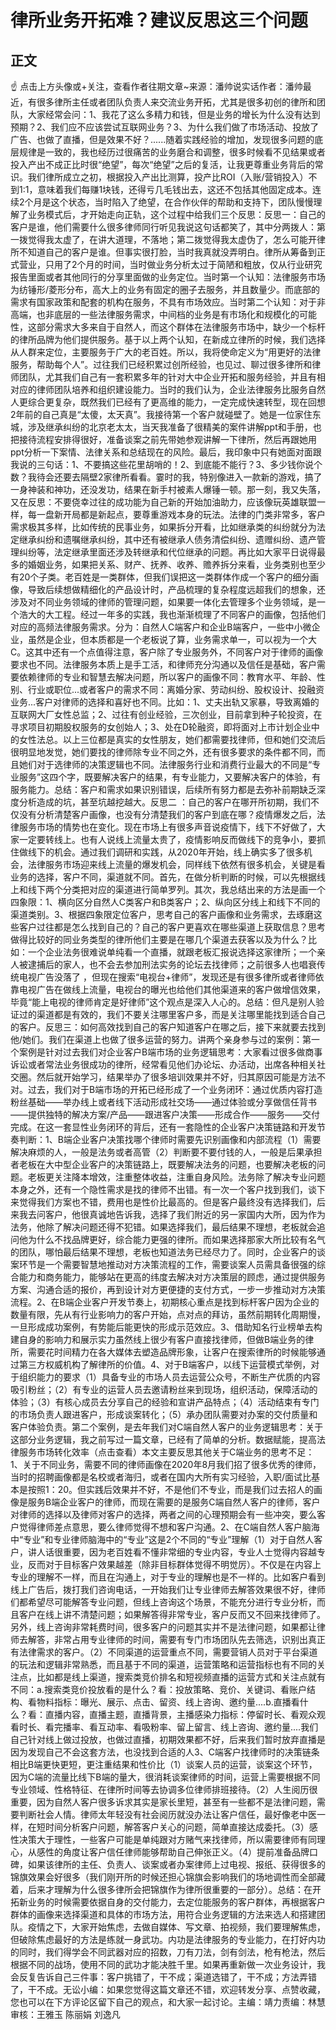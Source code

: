 # 律所业务开拓难？建议反思这三个问题
## 正文
☝ 点击上方头像或+关注，查看作者往期文章~来源：潘帅说实话作者：潘帅最近，有很多律所主任或者团队负责人来交流业务开拓，尤其是很多初创的律所和团队，大家经常会问：1、我花了这么多精力和钱，但是业务的增长为什么没有达到预期？2、我们应不应该尝试互联网业务？3、为什么我们做了市场活动、投放了广告、也做了直播，但是效果不好？......随着实践经验的增加，发现很多问题的底层规律是一致的，我也经历过很痛苦的业务磨合和调整，很多时候看不见结果或者投入产出不成正比时很“绝望”，每次“绝望”之后的复活，让我更尊重业务背后的常识。我们律所成立之初，根据投入产出比测算，投产比ROI（入账/营销投入）不到1:1，意味着我们每赚1块钱，还得亏几毛钱出去，这还不包括其他固定成本。连续2个月是这个状态，当时陷入了绝望，在合作伙伴的帮助和支持下，团队慢慢理解了业务模式后，才开始走向正轨，这个过程中给我们三个反思：反思一：自己的客户是谁，他们需要什么很多律师同行听见我说这句话都笑了，其中分两拨人：第一拨觉得我太虚了，在讲大道理，不落地；第二拨觉得我太虚伪了，怎么可能开律所不知道自己的客户是谁。但事实很打脸，当时我真就没弄明白。律所从筹备到正式营业，只用了2个月的时间，当时做业务分析太过于简陋和粗放，仅从行业研究报告里面或者其他同行的分享里面做的业务定位。当时第一个认知：法律服务市场为纺锤形/菱形分布，高大上的业务有固定的圈子去服务，并且数量少。而底部的需求有国家政策和配套的机构在服务，不具有市场效应。当时第二个认知：对于非高端，也非底层的一些法律服务需求，中间档的业务是有市场化和规模化的可能性，这部分需求大多来自于自然人，而这个群体在法律服务市场中，缺少一个标杆的律所品牌为他们提供服务。基于以上两个认知，在新成立律所的时候，我们选择从人群来定位，主要服务于广大的老百姓。所以，我将使命定义为“用更好的法律服务，帮助每个人”。过往我们已经积累过创所经验，也见过、聊过很多律所和律师团队，尤其我们自己有一套积累多年的针对大中企业开拓和服务经验，并且有相对应的律师团队培养和组织建设能力。当时的我们认为，企业法律服务比服务自然人更综合更复杂，既然我们已经有了更高维的能力，一定完成快速转型，现在回想2年前的自己真是“太傻，太天真”。我接待第一个客户就碰壁了。她是一位家住东城，涉及继承纠纷的北京老太太，当天我准备了很精美的案件讲解ppt和手册，也把接待流程安排得很好，准备谈案之前先带她参观讲解一下律所，然后再跟她用ppt分析一下案情、法律关系和总结现在的风险。最后，我印象中只有她面对面跟我说的三句话：1、不要搞这些花里胡哨的！2、到底能不能行？3、多少钱你说个数？我待会还要去隔壁2家律所看看。霎时的我，特别像进入一款新的游戏，搞了一身神装和神功，还没发功，结果在新手村被素人爆锤一顿。那一刻，我又失落，又在反思：不要侥幸过往的成功能为自己新的开始加油助力，应该像玩英雄联盟一样，每一盘新开局都是新起点，要尊重游戏本身的玩法。法律的门类非常多，客户需求极其多样，比如传统的民事业务，如果拆分开看，比如继承类的纠纷就分为法定继承纠纷和遗嘱继承纠纷，其中还有被继承人债务清偿纠纷、遗赠纠纷、遗产管理纠纷等，法定继承里面还涉及转继承和代位继承的问题。再比如大家平日说得最多的婚姻业务，如果把关系、财产、抚养、收养、赡养拆分来看，业务类别也至少有20个子类。老百姓是一类群体，但我们误把这一类群体作成一个客户的细分画像，导致后续想做精细化的产品设计时，产品梳理的复杂程度远超我们的想象，还涉及对不同业务领域的律师的管理问题，如果要一体化去管理多个业务领域，是一个浩大的大工程。经过一年多的实践，我也渐渐梳理了不同客户的画像，包括他们对应的高频法律服务需求。分为：自然人C端客户和企业B端客户，一些中小微企业，虽然是企业，但本质都是一个老板说了算，业务需求单一，可以视为一个大C。这其中还有一个点值得注意，客户除了专业服务外，不同客户对于律师的画像要求也不同。法律服务本质上是手工活，和律师充分沟通以及信任是基础，客户需要依赖律师的专业和智慧去解决问题，所以客户的画像不同：教育水平、年龄、性别、行业或职位...或者客户的需求不同：离婚分家、劳动纠纷、股权设计、投融资业务...客户对律师的选择和喜好也不同。比如：1、丈夫出轨又家暴，导致离婚的互联网大厂女性总监；2、过往有创业经验，三次创业，目前拿到种子轮投资，在寻求项目初期股权服务的女创始人；3、处在D轮融资，即将面对上市计划企业中的女性法总。以上三位都是真实的女性朋友，她们都需要找律师，但和她们交流后很明显地发觉，她们要找的律师除专业不同之外，还有很多要求的条件都不同，而且她们对于选律师的决策逻辑也不同。法律服务行业和消费行业最大的不同是“专业服务”这四个字，既要解决客户的结果，有专业能力，又要解决客户的体验，有服务能力。总结：客户和需求如果识别错误，后续所有努力都是去弥补前期缺乏深度分析造成的坑，甚至坑越挖越大。反思二 ：自己的客户在哪开所初期，我们不仅没有分析清楚客户画像，也没有分清楚我们的客户到底在哪？疫情爆发之后，法律服务市场的情势也在变化。现在市场上有很多声音说疫情下，线下不好做了，大家一定要转线上。也有人说线上流量太贵了，疫情影响反而做线下的竞争小，要抓住做线下的机会。通过我们调研和实践，从2020年开始，线上确实多了很多机会，法律服务市场迎来线上流量的爆发机会，同样线下依然有很多机会，关键是看业务的选择，客户不同，渠道就不同。首先，在做分析判断的时候，可以先根据线上和线下两个分类把对应的渠道进行简单罗列。其次，我总结出来的方法是画一个四象限：1、横向区分自然人C类客户和B类客户；2、纵向区分线上和线下不同的渠道类别。3、根据四象限定位客户，思考自己的客户画像和业务需求，去琢磨这些客户过往都是怎么找到自己的？自己的客户更喜欢在哪些渠道上获取信息？思考做得比较好的同业务类型的律所他们主要是在哪几个渠道去获客以及为什么？比如：一个企业法务很难说单纯看一个直播，就跟老板汇报说选择这家律所；一个亲人被逮捕后的家人，也不会去参加刑法实务的论坛去找律师；之前很多人也唱衰传统电视广告没落了 ，但现在搜索“电视台+律师”，发现还是有很多律所或者律师依靠电视广告在做线上流量，电视台的曝光也给他们其他渠道来的客户做增信效果，毕竟“能上电视的律师肯定是好律师”这个观点是深入人心的。总结：但凡是别人验证过的渠道都是有效的，我们不要关注哪里客户多，而是关注哪里能找到适合自己的客户。反思三：如何高效找到自己的客户知道客户在哪之后，接下来就要去找到他/她们。我们在渠道上也做了很多运营的努力。讲两个亲身参与过的案例：第一个案例是针对过去我们对企业客户B端市场的业务逻辑思考：大家看过很多做商事诉讼或者常法业务很成功的律所，经常看见他们办论坛、办活动，出席各种相关社交圈。然后就开始学习，结果举办了很多培训效果并不好，归其原因可能是方法不对。过去，我们对于B端市场的开拓已经形成了一个业务闭环：通过优质内容打造粉丝基础——举办线上或者线下活动形成社交场——通过体验或分享做信任背书——提供独特的解决方案/产品——跟进客户决策——形成合作——服务——交付完成。在这一套显性业务闭环的背后，还有一套隐性的企业客户决策链路和开发节奏判断：1、B端企业客户决策找哪个律师时需要先识别画像和内部流程（1）需要解决麻烦的人，一般是法务或者高管（2）判断要不要付钱的人，一般是后果承担者老板在大中型企业客户的决策链路上，既要解决法务的问题，也要解决老板的问题。老板更关注降本增效，注重整体收益，注重自身风险。法务除了解决专业问题本身之外，还有一个隐性需求是找的律师不出错。有一次一个客户找到我们，谈下来觉得我们方案也不错，费用也是性价比最高的。但是客户最终没有选择我们，后来我去问客户，他很真诚地告诉我，选择了我们附近的另一家国内大所，因为作为法务，他除了解决问题还得不犯错。如果选择我们，最后结果不理想，老板就会追问他为什么不找品牌更好，综合能力更强的律所。而如果选择那家大所比较有名气的团队，哪怕最后结果不理想，老板也知道法务已经尽力了。同时，企业客户的谈案环节是一个需要智慧地推动对方决策流程的工作，需要谈案人员需具备很强的综合能力和商务能力，能够站在更高的纬度去解决对方决策层的顾虑，通过提供服务方案、沟通合适的报价，再到设计对方更便捷的支付方式，一步一步推动对方决策流程。2、在B端企业客户开发节奏上，初期核心重点是找到标杆客户因为企业的数量有限，先从有行业影响力的客户开始，点对点的拜访，虽然前期转化周期慢，一旦形成成功案例，有势能后能更快的形成示范效应。3、借助知名行业榜单去构建自身的影响力和展示实力虽然线上很少有客户直接找律师，但做B端业务的律所，需要花时间精力在各大媒体去塑造品牌形象，让客户在搜索律所的时候能够通过第三方权威机构了解律所的价值。4、对于B端客户，以线下运营模式举例，对于组织能力的要求（1）具备专业的市场人员去运营公众号，不断生产优质的内容吸引粉丝；（2）有专业的运营人员去邀请粉丝来到现场，组织活动，保障活动的体验；（3）有核心成员去分享自己的经验和宣讲产品特点；（4）活动结束有专门的市场负责人跟进客户，形成谈案转化；（5）承办团队需要对办案的交付质量和客户体验负责。第二个案例，是去年我们对C端自然人客户的业务逻辑思考：关于这部分业务逻辑，我之前写过一篇文章，已经有了简单的分析。数据赋能，提高法律服务市场转化效率（点击查看）本文主要反思其他关于C端业务的思考不足：1、关于不同业务，需要不同的律师画像在2020年8月我们招了很多优秀的律师，当时的招聘画像都是名校或者海归，或者在国内大所有实习经验，入职/面试比基本是按照1：20。但实践后效果并不好，不是他们不专业，而是我们过去招人的画像是服务B端企业客户的律师，而现在需要的是服务C端自然人客户的律师，客户对律师的选择以及律师对客户的选择，两者之间的心理预期会有一些冲突，要么客户觉得律师差点意思，要么律师觉得不想和客户沟通。2、在C端自然人客户脑海中“专业”和专业律师脑海中的“专业”这是2个不同的“专业”理解（1）对于自然人客户，讲人话很重要，因为老百姓看不懂非常细的专业内容，专业人士觉得内容越专业，反而对于目标客户效果越差（除非目标群体觉得不明觉厉）。不仅是在内容上专业的理解不一样，而且在沟通上，对于专业的理解也是不一样的。比如客户看到线上广告后，拨打我们咨询电话，一开始我们让专业律师去解答效果很不好，律师们都希望尽可能解答专业问题，但线上咨询这个场景，不能充分进行专业分析，而且客户在线上讲不清楚问题；如果解答得非常专业，客户反而又不回来找律师了。另外，线上咨询非常耗费时间，很多客户的问题其实并不是法律问题，如果都让律师去解答，非常占用专业律师的时间，需要有专门市场团队先去筛选，识别出真正有法律需求的客户。（2）不同渠道的运营重点不同，需要营销人员对于平台渠道的玩法和逻辑非常熟悉，而且基于不同的渠道，运营策略和运营指标也有不同的关注点，比如都是线上渠道，搜索类竞价排名和短视频直播的运营方式和关注点就有不同：a.搜索类竞价投放看的是什么？看：投放策略、竞价、关键词、看账户结构、看物料指标：曝光、展示、点击、留资、线上咨询、邀约量....b.直播看什么？看：直播内容，直播主题，直播背景，主播感染力指标：停留时长、看观众观看时长、看完播率、看互动率、看吸粉率、留上留言、线上咨询、邀约量....我们自己针对线上做过投放，也做过直播，初期效果都不好，后来我们暂时放弃直播是因为发现自己不会这套方法，也没找到合适的人3、C端客户找律师时的决策链条相比B端更快更短，更注重结果和性价比（1）谈案人员的运营，谈案这个环节，因为C端的流量比线下B端的量大，很消耗谈案律师的时间，运营上需要根据不同专业领域、性格特征、在律所时间等去协调多位律师排班接待。（2）人生阅历很重要，因为自然人客户很多诉求其实是家长里短，甚至有一些都不是法律问题，需要判断社会人情。律师太年轻没有社会阅历就没办法让客户信任，最好像老中医一样，在短时间分析客户问题，解答客户关心的问题，简单直接达成委托。（3）感性决策大于理性，一些客户可能是单纯跟对方赌气来找律师，所以需要律师有同理心，从感性的角度让客户信任律师能够帮助自己伸张正义。（4）提前准备品牌口碑，如果该律所的主任、负责人、谈案或者办案律师上过电视、报纸、获得很多的锦旗效果会好很多（我们刚开所的时候还担心锦旗会影响我们的场地调性而全部藏着，后来才理解为什么很多律所会把锦旗作为律所很重要的一部分）。总结：在开拓新业务的时候需要依据自身的交付能力，去定位能服务的客户群体，再根据客户群体的画像来选择渠道和具体的市场方法，用符合业务逻辑的方法来选人和搭建团队。疫情之下，大家开始焦虑，去做自媒体、写文章、拍视频，我们要理解焦虑，但破除焦虑最好的方法是练就一身武功。内功是法律服务的专业能力，在打好内功的同时，我们得学会不同武器对应的招数，刀有刀法，剑有剑法，枪有枪法，然后根据不同的战场，使用不同的武功才能决胜千里。如果再重新做一次业务设计，我会反复告诉自己三件事：客户挑错了，干不成；渠道选错了，干不成；方法弄错了，干不成。无讼小编：如果您觉得这篇文章还不错，欢迎转发分享、点赞收藏，您也可以在下方评论区留下自己的观点，和大家一起讨论。主编：靖力责编：林慧审核：王雅玉 陈丽娟 刘逸凡